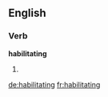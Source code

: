==English==

===Verb===
'''habilitating'''

# {{present participle of|habilitate}}

[[de:habilitating]]
[[fr:habilitating]]